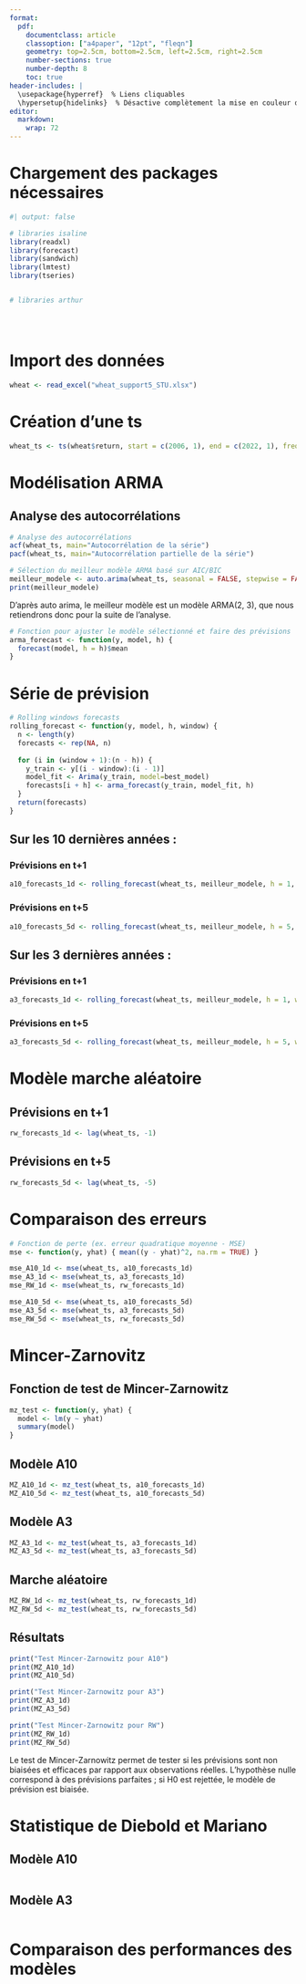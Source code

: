 ```yaml
---
format: 
  pdf:
    documentclass: article
    classoption: ["a4paper", "12pt", "fleqn"]
    geometry: top=2.5cm, bottom=2.5cm, left=2.5cm, right=2.5cm
    number-sections: true
    number-depth: 8
    toc: true
header-includes: |
  \usepackage{hyperref}  % Liens cliquables
  \hypersetup{hidelinks}  % Désactive complètement la mise en couleur des liens
editor: 
  markdown: 
    wrap: 72
---
```


\begin{titlepage}
    \begin{center}
        {\LARGE \textbf{Séries temporelles univariées}}\\
        \vspace{0.5cm}
        {\Large M1 ECAP -- TD5 -- Année 2024/2025}\\
        
        \vspace{2cm}
        
          {\Large \textbf{TD5 : Évaluation de modèles de prévision}}\\
        \vspace{0.5cm}
        \textit{Responsable d'enseignement : Benoît SÉVI}\\
        \href{mailto:benoit.sevi@univ-nantes.fr}{benoit.sevi@univ-nantes.fr}\\
        
        \vspace{1.5cm}
        
        {\large \textbf{ERNOUL DE LA PROVOTÉ Arthur, HERVÉ Isaline}}
        
        \vfill
        
        {\large \today}
        
    \end{center}
\end{titlepage}
\begingroup
\hypersetup{linkcolor=black}
\tableofcontents
\endgroup

\newpage

# Chargement des packages nécessaires

```r
#| output: false

# libraries isaline
library(readxl)
library(forecast)
library(sandwich)
library(lmtest)
library(tseries)


# libraries arthur





```

# Import des données

```r
wheat <- read_excel("wheat_support5_STU.xlsx")
```

# Création d'une ts

```r
wheat_ts <- ts(wheat$return, start = c(2006, 1), end = c(2022, 1), frequency = 252)
```

# Modélisation ARMA

## Analyse des autocorrélations

```r
# Analyse des autocorrélations
acf(wheat_ts, main="Autocorrélation de la série")
pacf(wheat_ts, main="Autocorrélation partielle de la série")
```


```r
# Sélection du meilleur modèle ARMA basé sur AIC/BIC
meilleur_modele <- auto.arima(wheat_ts, seasonal = FALSE, stepwise = FALSE, approximation = FALSE)
print(meilleur_modele)
```

D'après auto arima, le meilleur modèle est un modèle ARMA(2, 3), que nous retiendrons donc pour la suite de l'analyse.

```r
# Fonction pour ajuster le modèle sélectionné et faire des prévisions
arma_forecast <- function(y, model, h) {
  forecast(model, h = h)$mean
}
```

# Série de prévision

```r
# Rolling windows forecasts
rolling_forecast <- function(y, model, h, window) {
  n <- length(y)
  forecasts <- rep(NA, n)
  
  for (i in (window + 1):(n - h)) {
    y_train <- y[(i - window):(i - 1)]
    model_fit <- Arima(y_train, model=best_model)
    forecasts[i + h] <- arma_forecast(y_train, model_fit, h)
  }
  return(forecasts)
}
```

## Sur les 10 dernières années : 

### Prévisions en t+1

```r
a10_forecasts_1d <- rolling_forecast(wheat_ts, meilleur_modele, h = 1, window = 10 * 252)
```

### Prévisions en t+5

```r
a10_forecasts_5d <- rolling_forecast(wheat_ts, meilleur_modele, h = 5, window = 10 * 252)
```

## Sur les 3 dernières années : 

### Prévisions en t+1

```r
a3_forecasts_1d <- rolling_forecast(wheat_ts, meilleur_modele, h = 1, window = 3 * 252)
```

### Prévisions en t+5

```r
a3_forecasts_5d <- rolling_forecast(wheat_ts, meilleur_modele, h = 5, window = 3 * 252)
```

# Modèle marche aléatoire

## Prévisions en t+1

```r
rw_forecasts_1d <- lag(wheat_ts, -1)
```

## Prévisions en t+5

```r
rw_forecasts_5d <- lag(wheat_ts, -5)
```

# Comparaison des erreurs

```r
# Fonction de perte (ex. erreur quadratique moyenne - MSE)
mse <- function(y, yhat) { mean((y - yhat)^2, na.rm = TRUE) }

mse_A10_1d <- mse(wheat_ts, a10_forecasts_1d)
mse_A3_1d <- mse(wheat_ts, a3_forecasts_1d)
mse_RW_1d <- mse(wheat_ts, rw_forecasts_1d)

mse_A10_5d <- mse(wheat_ts, a10_forecasts_5d)
mse_A3_5d <- mse(wheat_ts, a3_forecasts_5d)
mse_RW_5d <- mse(wheat_ts, rw_forecasts_5d)
```


# Mincer-Zarnovitz

## Fonction de test de Mincer-Zarnowitz

```r
mz_test <- function(y, yhat) {
  model <- lm(y ~ yhat)
  summary(model)
}
```

## Modèle A10

```r
MZ_A10_1d <- mz_test(wheat_ts, a10_forecasts_1d)
MZ_A10_5d <- mz_test(wheat_ts, a10_forecasts_5d)
```

## Modèle A3

```r
MZ_A3_1d <- mz_test(wheat_ts, a3_forecasts_1d)
MZ_A3_5d <- mz_test(wheat_ts, a3_forecasts_5d)
```

## Marche aléatoire

```r
MZ_RW_1d <- mz_test(wheat_ts, rw_forecasts_1d)
MZ_RW_5d <- mz_test(wheat_ts, rw_forecasts_5d)
```

## Résultats 

```r
print("Test Mincer-Zarnowitz pour A10")
print(MZ_A10_1d)
print(MZ_A10_5d)

print("Test Mincer-Zarnowitz pour A3")
print(MZ_A3_1d)
print(MZ_A3_5d)

print("Test Mincer-Zarnowitz pour RW")
print(MZ_RW_1d)
print(MZ_RW_5d)
```

Le test de Mincer-Zarnowitz permet de tester si les prévisions sont non biaisées et efficaces par rapport aux observations réelles.
L'hypothèse nulle correspond à des prévisions parfaites ; si H0 est rejettée, le modèle de prévision est biaisée.

# Statistique de Diebold et Mariano

## Modèle A10

```r

```

## Modèle A3

```r

```

# Comparaison des performances des modèles

```r

```

